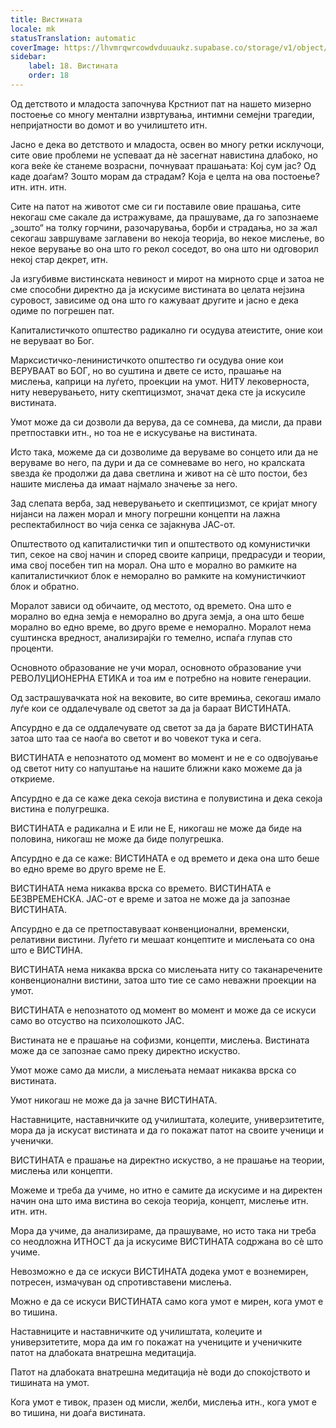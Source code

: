 ```yaml
---
title: Вистината
locale: mk
statusTranslation: automatic
coverImage: https://lhvmrqwrcowdvduuaukz.supabase.co/storage/v1/object/public/strapi-uploads/small_cover-educacion-fundamental.webp-2d51a7828a2b1309555be27f7e2a61a0.webp
sidebar:
    label: 18. Вистината
    order: 18
---
```

Од детството и младоста започнува Крстниот пат на нашето мизерно постоење со многу ментални извртувања, интимни семејни трагедии, непријатности во домот и во училиштето итн.

Јасно е дека во детството и младоста, освен во многу ретки исклучоци, сите овие проблеми не успеваат да нѐ засегнат навистина длабоко, но кога веќе ќе станеме возрасни, почнуваат прашањата: Кој сум јас? Од каде доаѓам? Зошто морам да страдам? Која е целта на ова постоење? итн. итн. итн.

Сите на патот на животот сме си ги поставиле овие прашања, сите некогаш сме сакале да истражуваме, да прашуваме, да го запознаеме „зошто“ на толку горчини, разочарувања, борби и страдања, но за жал секогаш завршуваме заглавени во некоја теорија, во некое мислење, во некое верување во она што го рекол соседот, во она што ни одговорил некој стар декрет, итн.

Ја изгубивме вистинската невиност и мирот на мирното срце и затоа не сме способни директно да ја искусиме вистината во целата нејзина суровост, зависиме од она што го кажуваат другите и јасно е дека одиме по погрешен пат.

Капиталистичкото општество радикално ги осудува атеистите, оние кои не веруваат во Бог.

Марксистичко-ленинистичкото општество ги осудува оние кои ВЕРУВААТ во БОГ, но во суштина и двете се исто, прашање на мислења, каприци на луѓето, проекции на умот. НИТУ лековерноста, ниту неверувањето, ниту скептицизмот, значат дека сте ја искусиле вистината.

Умот може да си дозволи да верува, да се сомнева, да мисли, да прави претпоставки итн., но тоа не е искусување на вистината.

Исто така, можеме да си дозволиме да веруваме во сонцето или да не веруваме во него, па дури и да се сомневаме во него, но кралската ѕвезда ќе продолжи да дава светлина и живот на сè што постои, без нашите мислења да имаат најмало значење за него.

Зад слепата верба, зад неверувањето и скептицизмот, се кријат многу нијанси на лажен морал и многу погрешни концепти на лажна респектабилност во чија сенка се зајакнува ЈАС-от.

Општеството од капиталистички тип и општеството од комунистички тип, секое на свој начин и според своите каприци, предрасуди и теории, има свој посебен тип на морал. Она што е морално во рамките на капиталистичкиот блок е неморално во рамките на комунистичкиот блок и обратно.

Моралот зависи од обичаите, од местото, од времето. Она што е морално во една земја е неморално во друга земја, а она што беше морално во едно време, во друго време е неморално. Моралот нема суштинска вредност, анализирајќи го темелно, испаѓа глупав сто проценти.

Основното образование не учи морал, основното образование учи РЕВОЛУЦИОНЕРНА ЕТИКА и тоа им е потребно на новите генерации.

Од застрашувачката ноќ на вековите, во сите времиња, секогаш имало луѓе кои се оддалечувале од светот за да ја бараат ВИСТИНАТА.

Апсурдно е да се оддалечувате од светот за да ја барате ВИСТИНАТА затоа што таа се наоѓа во светот и во човекот тука и сега.

ВИСТИНАТА е непознатото од момент во момент и не е со одвојување од светот ниту со напуштање на нашите ближни како можеме да ја откриеме.

Апсурдно е да се каже дека секоја вистина е полувистина и дека секоја вистина е полугрешка.

ВИСТИНАТА е радикална и Е или не Е, никогаш не може да биде на половина, никогаш не може да биде полугрешка.

Апсурдно е да се каже: ВИСТИНАТА е од времето и дека она што беше во едно време во друго време не Е.

ВИСТИНАТА нема никаква врска со времето. ВИСТИНАТА е БЕЗВРЕМЕНСКА. ЈАС-от е време и затоа не може да ја запознае ВИСТИНАТА.

Апсурдно е да се претпоставуваат конвенционални, временски, релативни вистини. Луѓето ги мешаат концептите и мислењата со она што е ВИСТИНА.

ВИСТИНАТА нема никаква врска со мислењата ниту со таканаречените конвенционални вистини, затоа што тие се само неважни проекции на умот.

ВИСТИНАТА е непознатото од момент во момент и може да се искуси само во отсуство на психолошкото ЈАС.

Вистината не е прашање на софизми, концепти, мислења. Вистината може да се запознае само преку директно искуство.

Умот може само да мисли, а мислењата немаат никаква врска со вистината.

Умот никогаш не може да ја зачне ВИСТИНАТА.

Наставниците, наставничките од училиштата, колеџите, универзитетите, мора да ја искусат вистината и да го покажат патот на своите ученици и ученички.

ВИСТИНАТА е прашање на директно искуство, а не прашање на теории, мислења или концепти.

Можеме и треба да учиме, но итно е самите да искусиме и на директен начин она што има вистина во секоја теорија, концепт, мислење итн. итн. итн.

Мора да учиме, да анализираме, да прашуваме, но исто така ни треба со неодложна ИТНОСТ да ја искусиме ВИСТИНАТА содржана во сè што учиме.

Невозможно е да се искуси ВИСТИНАТА додека умот е вознемирен, потресен, измачуван од спротивставени мислења.

Можно е да се искуси ВИСТИНАТА само кога умот е мирен, кога умот е во тишина.

Наставниците и наставничките од училиштата, колеџите и универзитетите, мора да им го покажат на учениците и ученичките патот на длабоката внатрешна медитација.

Патот на длабоката внатрешна медитација нѐ води до спокојството и тишината на умот.

Кога умот е тивок, празен од мисли, желби, мислења итн., кога умот е во тишина, ни доаѓа вистината.

